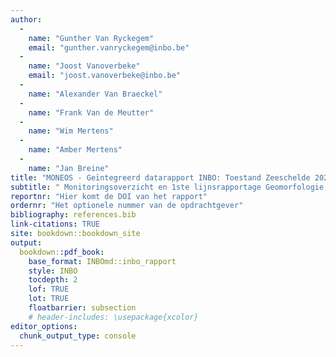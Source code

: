 ```yaml
---
author: 
  - 
    name: "Gunther Van Ryckegem"
    email: "gunther.vanryckegem@inbo.be" 
  - 
    name: "Joost Vanoverbeke"
    email: "joost.vanoverbeke@inbo.be"
  - 
    name: "Alexander Van Braeckel"
  - 
    name: "Frank Van de Meutter"
  - 
    name: "Wim Mertens"
  - 
    name: "Amber Mertens"
  - 
    name: "Jan Breine"
title: "MONEOS - Geïntegreerd datarapport INBO: Toestand Zeeschelde 2020"
subtitle: " Monitoringsoverzicht en 1ste lijnsrapportage Geomorfologie, diversiteit Habitats en diversiteit Soorten"
reportnr: "Hier komt de DOI van het rapport"
ordernr: "Het optionele nummer van de opdrachtgever"
bibliography: references.bib
link-citations: TRUE
site: bookdown::bookdown_site
output:
  bookdown::pdf_book:
    base_format: INBOmd::inbo_rapport
    style: INBO
    tocdepth: 2
    lof: TRUE
    lot: TRUE
    floatbarrier: subsection
    # header-includes: \usepackage{xcolor}
editor_options: 
  chunk_output_type: console
---
```

